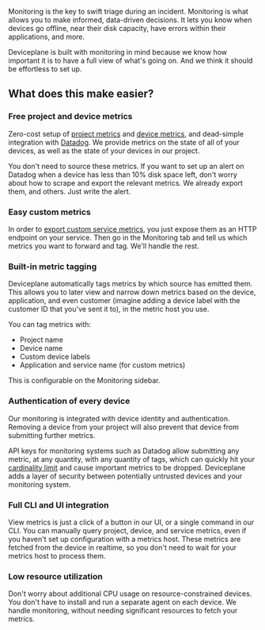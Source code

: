
<Docs title="Monitoring">

Monitoring is the key to swift triage during an incident. Monitoring is what allows you to make informed, data-driven decisions. It lets you know when devices go offline, near their disk capacity, have errors within their applications, and more.

Deviceplane is built with monitoring in mind because we know how important it is to have a full view of what's going on. And we think it should be effortless to set up.

## What does this make easier?

### Free project and device metrics

Zero-cost setup of [project metrics](/docs/monitoring/project-metrics) and [device metrics](/docs/monitoring/device-metrics), and dead-simple integration with [Datadog](https://www.datadoghq.com/product/). We provide metrics on the state of all of your devices, as well as the state of your devices in our project.

You don't need to source these metrics. If you want to set up an alert on Datadog when a device has less than 10% disk space left, don't worry about how to scrape and export the relevant metrics. We already export them, and others. Just write the alert.

### Easy custom metrics

In order to [export custom service metrics](/docs/monitoring/service-metrics), you just expose them as an HTTP endpoint on your service. Then go in the Monitoring tab and tell us which metrics you want to forward and tag. We'll handle the rest.

### Built-in metric tagging

Deviceplane automatically tags metrics by which source has emitted them. This allows you to later view and narrow down metrics based on the device, application, and even customer (imagine adding a device label with the customer ID that you've sent it to), in the metric host you use.

You can tag metrics with:

* Project name
* Device name
* Custom device labels
* Application and service name (for custom metrics)

This is configurable on the Monitoring sidebar.

### Authentication of every device

Our monitoring is integrated with device identity and authentication. Removing a device from your project will also prevent that device from submitting further metrics.

API keys for monitoring systems such as Datadog allow submitting any metric, at any quantity, with any quantity of tags, which can quickly hit your [cardinality limit](https://docs.datadoghq.com/account_management/billing/custom_metrics/?tab=countrategauge#counting-custom-metrics) and cause important metrics to be dropped. Deviceplane adds a layer of security between potentially untrusted devices and your monitoring system.

### Full CLI and UI integration

View metrics is just a click of a button in our UI, or a single command in our CLI. You can manually query project, device, and service metrics, even if you haven't set up configuration with a metrics host. These metrics are fetched from the device in realtime, so you don't need to wait for your metrics host to process them.

### Low resource utilization

Don't worry about additional CPU usage on resource-constrained devices. You don't have to install and run a separate agent on each device. We handle monitoring, without needing significant resources to fetch your metrics.

</Docs>

